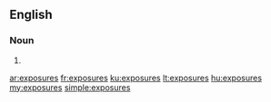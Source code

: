 ==English==

===Noun===
{{head|en|plural}}

# {{plural of|exposure|lang=en}}

[[ar:exposures]]
[[fr:exposures]]
[[ku:exposures]]
[[lt:exposures]]
[[hu:exposures]]
[[my:exposures]]
[[simple:exposures]]